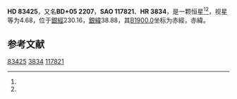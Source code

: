 {{Starbox begin
| name = HD 83425
}}
{{Starbox observe
| epoch = [[J2000.0|J2000.0]]
| constell = {{星座名待查}}<ref name=SIMBAD>{{cite web
 | url=http://simbad.u-strasbg.fr/simbad/sim-id?Ident=HR+3834
 | title=Pulsating variable Star
 | publisher=Centre de Données astronomiques de Strasbourg
 | work=SIMBAD
 | accessdate=2012-07-13
 | archive-date=2016-03-16
 | archive-url=https://web.archive.org/web/20160316174258/http://simbad.u-strasbg.fr/simbad/sim-id?Ident=HR+3834
 | dead-url=no
 }}</ref><ref name=DATA>{{cite web
 | url=http://vizier.u-strasbg.fr/viz-bin/VizieR-5?-out.add=.&-source=5050&-corr=PK=HR&-out.max=9999&HR=3834
 | title=VizieR Detailed Page
 | accessdate=2012-07-13
 | archive-date=2016-03-05
 | archive-url=https://web.archive.org/web/20160305045219/http://vizier.u-strasbg.fr/viz-bin/VizieR-5?-out.add=.&-source=5050&-corr=PK=HR&-out.max=9999&HR=3834
 | dead-url=no
 }}</ref>
| 星官 = 
| ra = {{RA|9|38|27.3}}<ref name=SIMBAD /><ref name=DATA />
| dec = {{DEC|+4|38|57}}<ref name=SIMBAD /><ref name=DATA />
| appmag_v = 4.68<ref name=SIMBAD /><ref name=DATA />
}}
{{Starbox character
| class = K3III<ref name=SIMBAD /><ref name=DATA />
| b-v = 1.32<ref name=SIMBAD /><ref name=DATA />
| u-b = 1.46<ref name=SIMBAD /><ref name=DATA />
| r-i = 0.71<ref name=SIMBAD /><ref name=DATA />
| variable = 
}}
{{Starbox astrometry
| radial_v = 1.46
| prop_mo_ra = 45
| parallax = 0.011
| p_error = 
}}
{{Starbox catalog
| names =BD+05 2207，[[SAO星表|SAO]] 117821，[[HD星表|HD]] 83425，[[HR星表|HR]] 3834}}
{{Starbox reference |Simbad=HR+3834}}
{{Starbox end}}

'''HD 83425'''，又名'''BD+05 2207'''，'''SAO 117821'''、'''HR 3834'''，是一颗恒星<ref name=SIMBAD /><ref name=DATA />，视星等为4.68，位于[[銀道座標系|銀經]]230.16，[[銀道座標系|銀緯]]38.88，其[[B1900.0|B1900.0]]坐标为赤經{{RA|9|33|14.3}}，赤緯{{DEC|+5|38.88|4}}。

== 参考文献 ==
{{reflist}}

{{star-stub}}

[[Category:HD和HDE天體|83425]]
[[Category:HR天體|3834]]
[[Category:SAO天體|117821]]